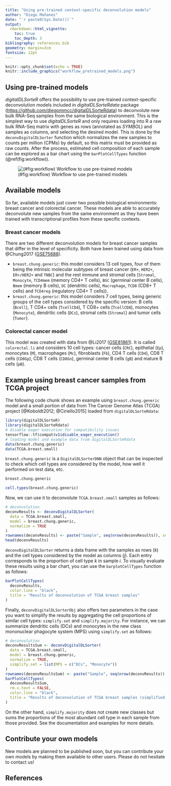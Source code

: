 ```yaml
---
title: "Using pre-trained context-specific deconvolution models"
author: "Diego Mañanes"
date: "`r paste0(Sys.Date())`"
output: 
  rmarkdown::html_vignette:
    toc: true
    toc_depth: 3
bibliography: references.bib
geometry: margin=3cm
fontsize: 12pt
---
```


```r
knitr::opts_chunk$set(echo = TRUE)
knitr::include_graphics("workflow_pretrained_models.png")
```

## Using pre-trained models

_digitalDLSorteR_ offers the possibility to use pre-trained context-specific deconvolution models included in _digitalDLSorteRdata_ package (<https://github.com/diegommcc/digitalDLSorteRdata>) to deconvolute new bulk RNA-Seq samples from the same biological environment. This is the simplest way to use _digitalDLSorteR_ and only requires loading into R a raw bulk RNA-Seq matrix with genes as rows (annotated as _SYMBOL_) and samples as columns, and selecting the desired model. This is done by the `deconvDigitalDLSorter` function which normalizes the new samples to counts per million (CPMs) by default, so this matrix must be provided as raw counts. After the process, estimated cell composition of each sample can be explored as a bar chart using the `barPlotCellTypes` function (\@ref(fig:workflow)).

![(#fig:workflow) Workflow to use pre-trained models](workflow_pretrained_models.png)

## Available models

So far, available models just cover two possible biological environments: breast cancer and colorectal cancer. These models are able to accurately deconvolute new samples from the same environment as they have been trained with transcriptional profiles from these specific contexts. 

### Breast cancer models

There are two different deconvolution models for breast cancer samples that differ in the level of specificity. Both have been trained using data from @Chung2017 ([GSE75688](https://www.ncbi.nlm.nih.gov/geo/query/acc.cgi?acc=GSE75688)).

* `breast.chung.generic`: this model considers 13 cell types, four of them being the intrinsic molecular subtypes of breast cancer (`ER+`, `HER2+`, `ER+/HER2+` and `TNBC`) and the rest immune and stromal cells (`Stromal`, `Monocyte`, `TCD4mem` (memory CD4+ T cells), `BGC` (germinal center B cells), `Bmem` (memory B cells), `DC` (dendritic cells), `Macrophage`, `TCD8` (CD8+ T cells) and `TCD4reg` (regulatory CD4+ T cells)).
* `breast.chung.generic`: this model considers 7 cell types, being generic groups of the cell types considered by the specific version: B cells (`Bcell`), T CD4+ cells (`TcellCD4`), T CD8+ cells (`TcellCD8`), monocytes (`Monocyte`), dendritic cells (`DCs`), stromal cells (`Stromal`) and tumor cells (`Tumor`).

### Colorectal cancer model

This model was created with data from @Li2017 ([GSE81861](https://www.ncbi.nlm.nih.gov/geo/query/acc.cgi?acc=GSE81861)). It is called `colorectal.li` and considers 10 cell types: cancer cells (`CRC`), epithelial (`Ep`), monocytes (`M`), macrophages (`Mc`), fibroblasts (`Fb`), CD4 T cells (`CD4`), CD8 T cells (`CD8Gp`), CD8 T cells (`CD8Gn`), germinal center B cells (`gB`) and mature B cells (`pB`).

## Example using breast cancer samples from TCGA project

The following code chunk shows an example using `breast.chung.generic` model and a small portion of data from The Cancer Genome Atlas (TCGA) project [@Koboldt2012; @Ciriello2015] loaded from `digitalDLSorteRdata`:

```r
library(digitalDLSorteR)
library(digitalDLSorteRdata)
# disable eager execution for compatibility issues
tensorflow::tf$compat$v1$disable_eager_execution()
# loading model and example data from digitalDLSorteRdata
data(breast.chung.generic)
data(TCGA.breast.small)
```

`breast.chung.generic` is a `DigitalDLSorterDNN` object that can be inspected to check which cell types are considered by the model, how well it performed on test data, etc.

```r
breast.chung.generic
```

```r
cell.types(breast.chung.generic)
```

Now, we can use it to deconvolute `TCGA.breast.small` samples as follows:

```r
# deconvolution
deconvResults <- deconvDigitalDLSorter(
  data = TCGA.breast.small,
  model = breast.chung.generic,
  normalize = TRUE
)
rownames(deconvResults) <- paste("Sample", seq(nrow(deconvResults)), sep = "_")
head(deconvResults)
```

`deconvDigitalDLSorter` returns a data frame with the samples as rows ($k$) and the cell types considered by the model as columns ($j$). Each entry corresponds to the proportion of cell type $k$ in sample $i$. To visually evaluate these results using a bar chart, you can use the `barplotCellTypes` function as follows:

```r
barPlotCellTypes(
  deconvResults, 
  color.line = "black",
  title = "Results of deconvolution of TCGA breast samples"
)
```

Finally, `deconvDigitalDLSorterObj` also offers two parameters in the case you want to simplify the results by aggregating the cell proportions of similar cell types: `simplify.set` and `simplify.majority`. For instance, we can summarize dendritic cells (DCs) and monocytes in the new class mononuclear phagocyte system (MPS) using `simplify.set` as follows:

```r
# deconvolution
deconvResultsSum <- deconvDigitalDLSorter(
  data = TCGA.breast.small,
  model = breast.chung.generic,
  normalize = TRUE,
  simplify.set = list(MPS = c("DCs", "Monocyte"))
)
rownames(deconvResultsSum) <- paste("Sample", seq(nrow(deconvResults)), sep = "_")
barPlotCellTypes(
  deconvResultsSum, 
  rm.x.text = FALSE,
  color.line = "black",
  title = "Results of deconvolution of TCGA breast samples (simplified)"
)
```

On the other hand, `simplify.majority` does not create new classes but sums the proportions of the most abundant cell type in each sample from those provided. See the documentation and examples for more details.

## Contribute your own models

New models are planned to be published soon, but you can contribute your own models by making them available to other users. Please do not hesitate to contact us!

## References



<!-- ## Session info {.unnumbered} -->

<!-- ```{r sessionInfo, echo=FALSE} -->
<!-- sessionInfo() -->
<!-- ``` -->
